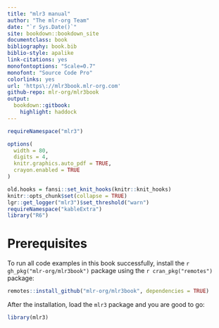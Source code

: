 ```yaml
---
title: "mlr3 manual"
author: "The mlr-org Team"
date: "`r Sys.Date()`"
site: bookdown::bookdown_site
documentclass: book
bibliography: book.bib
biblio-style: apalike
link-citations: yes
monofontoptions: "Scale=0.7"
monofont: "Source Code Pro"
colorlinks: yes
url: 'https\://mlr3book.mlr-org.com'
github-repo: mlr-org/mlr3book
output:
  bookdown::gitbook:
    highlight: haddock
---
```


```r
requireNamespace("mlr3")

options(
  width = 80,
  digits = 4,
  knitr.graphics.auto_pdf = TRUE,
  crayon.enabled = TRUE
)

old.hooks = fansi::set_knit_hooks(knitr::knit_hooks)
knitr::opts_chunk$set(collapse = TRUE)
lgr::get_logger("mlr3")$set_threshold("warn")
requireNamespace("kableExtra")
library("R6")
```

# Prerequisites

To run all code examples in this book successfully, install the `r gh_pkg("mlr-org/mlr3book")` package using the `r cran_pkg("remotes")` package:

```r
remotes::install_github("mlr-org/mlr3book", dependencies = TRUE)
```

After the installation, load the `mlr3` package and you are good to go:

```r
library(mlr3)
```
